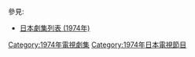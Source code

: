 {{Catnav|頁面分類|...|電視節目|電視劇|每年電視影集|1974年電視影集}}
{{Catnav|頁面分類|...|电视节目|电视剧|各國電視劇|日本電視劇|每年日本電視劇集}}

{{cat year nav
| year = 1974
| cat = 日本電視劇集 
| sortkey = 日本電視劇集
| article = 日本電視劇
| in = 
}}
參見:
*[[日本劇集列表_(1974年)|日本劇集列表 (1974年)]]

[[Category:1974年電視劇集|Category:1974年電視劇集]]
[[Category:1974年日本電視節目|Category:1974年日本電視節目]]